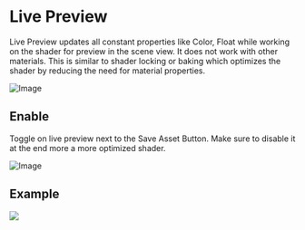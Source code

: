 
# Live Preview

Live Preview updates all constant properties like Color, Float while working on the shader for preview in the scene view.
It does not work with other materials.
This is similar to shader locking or baking which optimizes the shader by reducing the need for material properties.

![Image](/generated-material.png)

## Enable

Toggle on live preview next to the Save Asset Button.
Make sure to disable it at the end more a more optimized shader.

![Image](/live-preview.png)

## Example

<Image src="/Graphlit/live-preview.avif" width={1000} height={500} />
